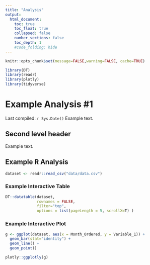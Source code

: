 ```yaml
---
title: "Analysis"
output:
  html_document:
    toc: true
    toc_float: true
    collapsed: false
    number_sections: false
    toc_depth: 1
    #code_folding: hide
---
```


```r
knitr::opts_chunk$set(message=FALSE,warning=FALSE, cache=TRUE)
```

```r
library(DT)
library(readr)
library(plotly)
library(tidyverse)
```


# Example Analysis #1

Last compiled: `r Sys.Date()` Example text.

## Second level header

Example text.

## Example R Analysis

```r
dataset <- readr::read_csv("data/data.csv")
```

### Example Interactive Table

```r
DT::datatable(dataset, 
              rownames = FALSE, 
              filter="top", 
              options = list(pageLength = 5, scrollX=T) )
```

### Example Interactive Plot

```r
g <- ggplot(dataset, aes(x = Month_Ordered, y = Variable_1)) +
  geom_bar(stat="identity") +
  geom_line() +
  geom_point()

plotly::ggplotly(g)
```
